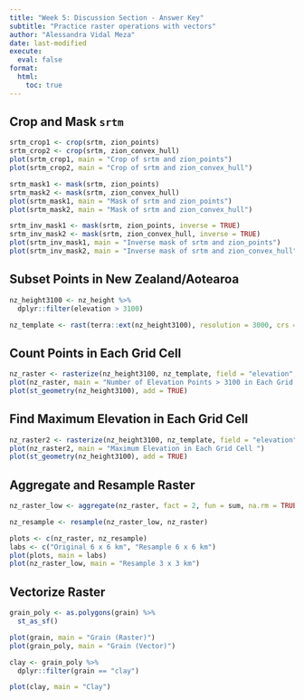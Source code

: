 ```yaml
---
title: "Week 5: Discussion Section - Answer Key"
subtitle: "Practice raster operations with vectors"
author: "Alessandra Vidal Meza"
date: last-modified
execute: 
  eval: false
format:
  html:
    toc: true
---
```


## Crop and Mask `srtm`

```r
srtm_crop1 <- crop(srtm, zion_points)
srtm_crop2 <- crop(srtm, zion_convex_hull)
plot(srtm_crop1, main = "Crop of srtm and zion_points")
plot(srtm_crop2, main = "Crop of srtm and zion_convex_hull")

srtm_mask1 <- mask(srtm, zion_points)
srtm_mask2 <- mask(srtm, zion_convex_hull)
plot(srtm_mask1, main = "Mask of srtm and zion_points")
plot(srtm_mask2, main = "Mask of srtm and zion_convex_hull")

srtm_inv_mask1 <- mask(srtm, zion_points, inverse = TRUE)
srtm_inv_mask2 <- mask(srtm, zion_convex_hull, inverse = TRUE)
plot(srtm_inv_mask1, main = "Inverse mask of srtm and zion_points")
plot(srtm_inv_mask2, main = "Inverse mask of srtm and zion_convex_hull")
```

## Subset Points in New Zealand/Aotearoa

```r
nz_height3100 <- nz_height %>% 
  dplyr::filter(elevation > 3100)

nz_template <- rast(terra::ext(nz_height3100), resolution = 3000, crs = terra::crs(nz_height3100))
```

## Count Points in Each Grid Cell

```r
nz_raster <- rasterize(nz_height3100, nz_template, field = "elevation", fun = "length")
plot(nz_raster, main = "Number of Elevation Points > 3100 in Each Grid Cell")
plot(st_geometry(nz_height3100), add = TRUE)
```

## Find Maximum Elevation in Each Grid Cell

```r
nz_raster2 <- rasterize(nz_height3100, nz_template, field = "elevation", fun = max)
plot(nz_raster2, main = "Maximum Elevation in Each Grid Cell ")
plot(st_geometry(nz_height3100), add = TRUE)
```

## Aggregate and Resample Raster

```r
nz_raster_low <- aggregate(nz_raster, fact = 2, fun = sum, na.rm = TRUE)

nz_resample <- resample(nz_raster_low, nz_raster)

plots <- c(nz_raster, nz_resample)
labs <- c("Original 6 x 6 km", "Resample 6 x 6 km")
plot(plots, main = labs)
plot(nz_raster_low, main = "Resample 3 x 3 km")
```

## Vectorize Raster

```r
grain_poly <- as.polygons(grain) %>% 
  st_as_sf()

plot(grain, main = "Grain (Raster)")
plot(grain_poly, main = "Grain (Vector)")

clay <- grain_poly %>% 
  dplyr::filter(grain == "clay")

plot(clay, main = "Clay")
```
